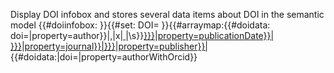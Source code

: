 <noinclude>
Display DOI infobox and stores several data items about DOI in the semantic model
</noinclude><includeonly>{{#doiinfobox: {{{doi|}}} }}{{#set: DOI={{{doi|}}} }}{{#arraymap:{{#doidata: doi={{{doi|}}}|property=author}}|,|x|[[Author::x| ]]|\s}}[[Publication date::{{#doidata: doi={{{doi|}}}|property=publicationDate}}| ]][[Journal::{{#doidata: doi={{{doi|}}}|property=journal}}|]][[Publisher::{{#doidata: doi={{{doi|}}}|property=publisher}}|]]{{#doidata:|doi={{{doi|}}}|property=authorWithOrcid}}</includeonly>
